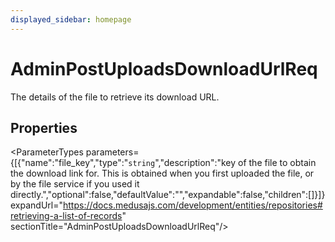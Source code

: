 ```yaml
---
displayed_sidebar: homepage
---
```



# AdminPostUploadsDownloadUrlReq

The details of the file to retrieve its download URL.

## Properties

<ParameterTypes parameters={[{"name":"file_key","type":"`string`","description":"key of the file to obtain the download link for. This is obtained when you first uploaded the file, or by the file service if you used it directly.","optional":false,"defaultValue":"","expandable":false,"children":[]}]} expandUrl="https://docs.medusajs.com/development/entities/repositories#retrieving-a-list-of-records" sectionTitle="AdminPostUploadsDownloadUrlReq"/>
